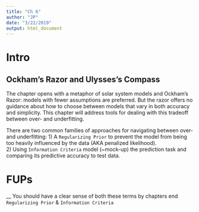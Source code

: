 ```yaml
---
title: "Ch 6"
author: "JP"
date: "3/22/2019"
output: html_document
---
```

# Intro 

## Ockham's Razor and Ulysses's Compass

The chapter opens with a metaphor of solar system models and Ockham's Razor: models with fewer assumptions are preferred. But the razor offers no guidance about how to choose between models that vary in both accuracy and simplicity. This chapter will address tools for dealing with this tradeoff between over- and underfitting. 

There are two common families of approaches for navigating between over- and underfitting: 
  1) A `Regularizing Prior` to prevent the model from being too heavily influenced by the data (AKA penalized likelihood).    
  2) Using `Information Criteria` model (~mock-up) the prediction task and comparing its predictive accuracy to test data.
  
# FUPs
__ You should have a clear sense of both these terms by chapters end
    `Regularizing Prior` & `Information Criteria`